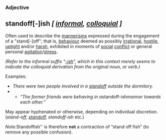 === Adjective ===
=='''standoff[-]ish ''[ [[informal]], [[colloquial]] ]'''''==

Often used to describe the [[mannerism]]s expressed during the engagement of a "stand[-]off"; that is, [[behaviour]] deemed as possibly [[irrational]], [[hostile]], [[uptight]] and/or [[harsh]], exhibited in moments of [[social]] [[conflict]] or general personal [[agitation]]/[[stress]].

''(Refer to the informal suffix &ldquo;[[-ish]]&rdquo;, which in this context merely seems to indicate the colloquial derivation from the original noun, or verb.)''

Examples:

<ul>
<li>''There were two people involved in a [[standoff]] outside the dormitory.''</li>
<li>
<ul><li>''&ldquo;The former friends were behaving in a ''standoff-ish'' manner towards each other.&rdquo;''</li></ul>
</li>
</ul>


May appear hyphenated or otherwise, depending on individual discretion. (''stand-off, [[standoff]], standoff-ish'' etc.)



''Note: ''Standoffish'' is therefore '''not''' a contraction of &ldquo;stand off fish&rdquo; (to remove any possible confusion).